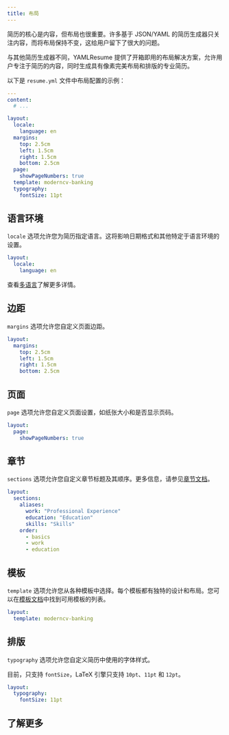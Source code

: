 ```yaml
---
title: 布局
---
```


简历的核心是内容，但布局也很重要。许多基于 JSON/YAML 的简历生成器只关注内容，而将布局保持不变，这给用户留下了很大的问题。

与其他简历生成器不同，YAMLResume 提供了开箱即用的布局解决方案，允许用户专注于简历的内容，同时生成具有像素完美布局和排版的专业简历。

以下是 `resume.yml` 文件中布局配置的示例：

```yml lineNumbers title="resume.yml"
---
content:
  # ...

layout:
  locale:
    language: en
  margins:
    top: 2.5cm
    left: 1.5cm
    right: 1.5cm
    bottom: 2.5cm
  page:
    showPageNumbers: true
  template: moderncv-banking
  typography:
    fontSize: 11pt
```

## 语言环境

`locale` 选项允许您为简历指定语言。这将影响日期格式和其他特定于语言环境的设置。

```yml lineNumbers
layout:
  locale:
    language: en
```

查看[多语言](/zh-cn/docs/content/multi-languages)了解更多详情。

## 边距

`margins` 选项允许您自定义页面边距。

```yml lineNumbers
layout:
  margins:
    top: 2.5cm
    left: 1.5cm
    right: 1.5cm
    bottom: 2.5cm
```

## 页面

`page` 选项允许您自定义页面设置，如纸张大小和是否显示页码。

```yml lineNumbers
layout:
  page:
    showPageNumbers: true
```

## 章节

`sections` 选项允许您自定义章节标题及其顺序。更多信息，请参见[章节文档](./layout/sections)。

```yml lineNumbers
layout:
  sections:
    aliases:
      work: "Professional Experience"
      education: "Education"
      skills: "Skills"
    order:
      - basics
      - work
      - education
```


## 模板

`template` 选项允许您从各种模板中选择。每个模板都有独特的设计和布局。您可以在[模板文档](./layout/templates)中找到可用模板的列表。

```yml lineNumbers
layout:
  template: moderncv-banking
```

## 排版

`typography` 选项允许您自定义简历中使用的字体样式。

目前，只支持 `fontSize`，LaTeX 引擎只支持 `10pt`、`11pt` 和 `12pt`。

```yml lineNumbers
layout:
  typography:
    fontSize: 11pt
```

## 了解更多

<Cards>
  <Card
    href="./layout/sections"
    title="章节"
    description="自定义简历的章节"
  />
  <Card
    href="./layout/templates"
    title="模板"
    description="自定义简历的布局"
  />
</Cards>
